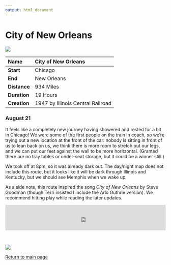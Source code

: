 ```yaml
---
output: html_document
---
```


# City of New Orleans

![](https://github.com/social-lorax/amtrak/blob/main/5.City%20of%20New%20Orleans/5.City%20of%20New%20Orleans.png?raw=true)

|**Name**     |**City of New Orleans** |
|:------------|:---------------|
|**Start**    |Chicago         |
|**End**      |New Orleans     |
|**Distance** |934 Miles       |
|**Duration** |19 Hours        |
|**Creation** |1947 by Illinois Central Railroad |

### August 21

It feels like a completely new journey having showered and rested for a bit in Chicago! We were some of the first people on the train in coach, so we're trying out a new location at the front of the car: nobody is sitting in front of us to lean back on us, we think there is more room to stretch out our legs, and we can put our feet against the wall to be more horitzontal. (Granted there are no tray tables or under-seat storage, but it could be a winner still.)

We took off at 8pm, so it was already dark out. The day/night map does not include this route, but it looks like it will be dark through Illinois and Kentucky, but we should see Memphis when we wake up. 

As a side note, this route inspired the song *City of New Orleans* by Steve Goodman (though Terri insisted I include the Arlo Guthrie version). We recommend hitting play while reading the later updates.

<iframe src="https://open.spotify.com/embed/track/0P6TTXbSLGrSoTNMz5kvB7" data-external="1" width="100%" height="80" frameBorder="0" allowtransparency="true" allow="encrypted-media"></iframe>

<br> 

<div align="center">

![](https://github.com/social-lorax/amtrak/blob/main/amtrak_logo.png?raw=true)

[Return to main page](index.html)

</div>